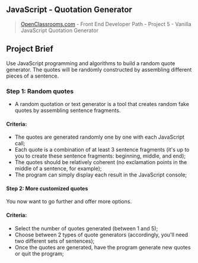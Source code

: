 ## JavaScript - Quotation Generator

> [OpenClassrooms.com](https://openclassrooms.com/) - Front End Developer Path - Project 5 - Vanilla JavaScript Quotation Generator

## Project Brief

Use JavaScript programming and algorithms to build a random quote generator. The quotes will be randomly constructed by assembling different pieces of a sentence.

### Step 1: Random quotes

-   A random quotation or text generator is a tool that creates random fake quotes by assembling sentence fragments.

#### Criteria:

-   The quotes are generated randomly one by one with each JavaScript call;
-   Each quote is a combination of at least 3 sentence fragments (it's up to you to create these sentence fragments: beginning, middle, and end);
-   The quotes should be relatively coherent (no exclamation points in the middle of a sentence, for example);
-   The program can simply display each result in the JavaScript console;

#### Step 2: More customized quotes

You now want to go further and offer more options.

#### Criteria:

-   Select the number of quotes generated (between 1 and 5);
-   Choose between 2 types of quote generators (accordingly, you'll need two different sets of sentences);
-   Once the quotes are generated, have the program generate new quotes or quit the program;
